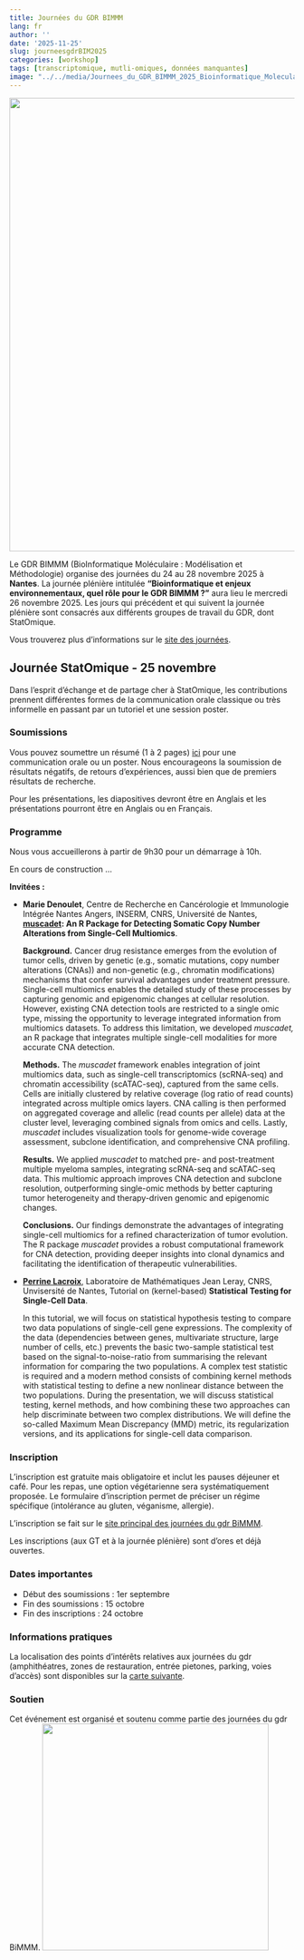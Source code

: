 ```yaml
---
title: Journées du GDR BIMMM
lang: fr
author: ''
date: '2025-11-25'
slug: journeesgdrBIM2025
categories: [workshop]
tags: [transcriptomique, mutli-omiques, données manquantes]
image: "../../media/Journees_du_GDR_BIMMM_2025_Bioinformatique_Moleculaire_Modelisation_et_Methodes_anglais.png"
---
```


<img src="../../../../media/Journees_du_GDR_BIMMM_2025_Bioinformatique_Moleculaire_Modelisation_et_Methodes_anglais.png" width="800"/>

Le GDR BIMMM (BioInformatique Moléculaire : Modélisation et Méthodologie) organise des journées du 24 au 28 novembre 2025 à **Nantes**. La journée plénière intitulée **"Bioinformatique et enjeux environnementaux, quel rôle pour le GDR BIMMM ?"** aura lieu le mercredi 26 novembre 2025. Les jours qui précédent et qui suivent la journée plénière sont consacrés aux différents groupes de travail du GDR, dont StatOmique.

Vous trouverez plus d’informations sur le [site des journées](https://gdr-bimmm-2025.sciencesconf.org/).

## Journée StatOmique - 25 novembre

Dans l'esprit d'échange et de partage cher à StatOmique, les contributions prennent différentes formes de la communication orale classique ou très informelle en passant par un tutoriel et une session poster.

### Soumissions

Vous pouvez soumettre un résumé (1 à 2 pages) [ici](https://statomique-2025.sciencescall.org) pour une communication orale ou un poster. Nous encourageons la soumission de résultats négatifs, de retours d'expériences, aussi bien que de premiers résultats de recherche.

Pour les présentations, les diapositives devront être en Anglais et les présentations pourront être en Anglais ou en Français.

### Programme

Nous vous accueillerons à partir de 9h30 pour un démarrage à 10h.

En cours de construction ...

**Invitées :**

-   **Marie Denoulet**, Centre de Recherche en Cancérologie et Immunologie Intégrée Nantes Angers, INSERM, CNRS, Université de Nantes, [**muscadet**](https://icagen.github.io/muscadet/)**: An R Package for Detecting Somatic Copy Number Alterations from Single-Cell Multiomics**.

    **Background.** Cancer drug resistance emerges from the evolution
    of tumor cells, driven by genetic (e.g., somatic mutations, copy
    number alterations (CNAs)) and non-genetic (e.g., chromatin
    modifications) mechanisms that confer survival advantages under
    treatment pressure. Single-cell multiomics enables the detailed study
    of these processes by capturing genomic and epigenomic changes at
    cellular resolution. However, existing CNA detection tools are
    restricted to a single omic type, missing the opportunity to leverage
    integrated information from multiomics datasets. To address this
    limitation, we developed *muscadet,* an R package that
    integrates multiple single-cell modalities for more accurate CNA
    detection.

    **Methods.**
    The *muscadet* framework enables integration of joint multiomics
    data, such as single-cell transcriptomics (scRNA-seq) and chromatin
    accessibility (scATAC-seq), captured from the same cells. Cells are
    initially clustered by relative coverage (log ratio of read counts)
    integrated across multiple omics layers. CNA calling is then
    performed on aggregated coverage and allelic (read counts per allele)
    data at the cluster level, leveraging combined signals from omics and
    cells. Lastly, *muscadet* includes visualization tools for
    genome-wide coverage assessment, subclone identification, and
    comprehensive CNA profiling.

    **Results.**
    We applied *muscadet* to matched pre- and post-treatment
    multiple myeloma samples, integrating scRNA-seq and scATAC-seq data.
    This multiomic approach improves CNA detection and subclone
    resolution, outperforming single-omic methods by better capturing
    tumor heterogeneity and therapy-driven genomic and epigenomic
    changes.

    **Conclusions.**
    Our findings demonstrate the advantages of integrating single-cell
    multiomics for a refined characterization of tumor evolution. The R
    package *muscadet* provides a robust computational framework for
    CNA detection, providing deeper insights into clonal dynamics and
    facilitating the identification of therapeutic vulnerabilities.

-   [**Perrine Lacroix**](https://sites.google.com/view/placroix), Laboratoire de Mathématiques Jean Leray, CNRS, Unvisersité de Nantes, Tutorial on (kernel-based) **Statistical Testing for Single-Cell Data**.

    In this tutorial, we will focus on statistical hypothesis testing
    to compare two data populations of single-cell gene expressions.
    The complexity of the data (dependencies between genes,
    multivariate structure, large number of cells, etc.) prevents the
    basic two-sample statistical test based on the
    signal-to-noise-ratio from summarising the relevant information
    for comparing the two populations. A complex test statistic is
    required and a modern method consists of combining kernel methods
    with statistical testing to define a new nonlinear distance
    between the two populations. During the presentation, we will
    discuss statistical testing, kernel methods, and how combining
    these two approaches can help discriminate between two complex
    distributions. We will define the so-called Maximum Mean
    Discrepancy (MMD) metric, its regularization versions, and its
    applications for single-cell data comparison.

### Inscription

L'inscription est gratuite mais obligatoire et inclut les pauses déjeuner et café. Pour les repas, une option végétarienne sera systématiquement proposée. Le formulaire d'inscription permet de préciser un régime spécifique (intolérance au gluten, véganisme, allergie).

L'inscription se fait sur le [site principal des journées du gdr BiMMM](https://gdr-bimmm-2025.sciencesconf.org/).

Les inscriptions (aux GT et à la journée plénière) sont d’ores et déjà ouvertes.

### Dates importantes

-   Début des soumissions : 1er septembre
-   Fin des soumissions : 15 octobre
-   Fin des inscriptions : 24 octobre

### Informations pratiques

<!-- La journée StatOmique aura lieu en Amphi S, **campus de Centrale Nantes**. -->

<!-- Accessible via le tramway ligne 2 arrêt "Ecole Centrale - Audencia" . -->

La localisation des points d'intérêts relatives aux journées du gdr (amphithéatres, zones de restauration, entrée pietones, parking, voies d'accès) sont disponibles sur la [carte suivante](https://www.google.com/maps/d/viewer?mid=1sTdgI8sQOLXmR31aHzywE1idZ-do7fU&usp=sharing).

### Soutien

Cet événement est organisé et soutenu comme partie des journées du gdr BiMMM. <img src="../../../../media/LOGO-GDR_BIMMM.png" width="400"/>
